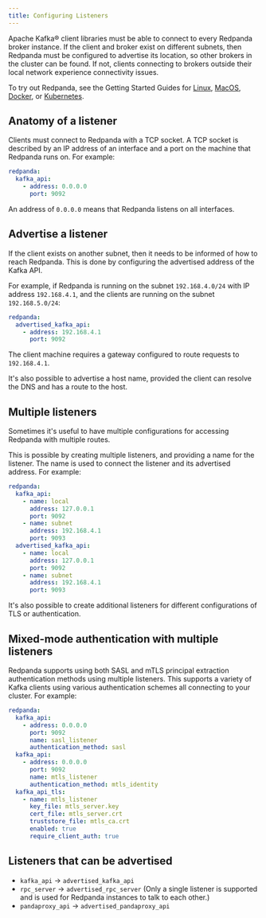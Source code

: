 ```yaml
---
title: Configuring Listeners
---
```


<head>
    <meta name="title" content="Configuring listeners | Redpanda Docs"/>
    <meta name="description" content="Steps to configure listeners."/>
</head>

Apache Kafka® client libraries must be able to connect to every Redpanda broker
instance. If the client and broker exist on different subnets, then Redpanda
must be configured to advertise its location, so other brokers in
the cluster can be found. If not, clients connecting to brokers outside
their local network experience connectivity issues.

To try out Redpanda, see the Getting Started Guides for
[Linux](/docs/quickstart/quick-start-linux), [MacOS](/docs/quickstart/quick-start-macos),
[Docker](/docs/quickstart/quick-start-docker), or [Kubernetes](/docs/quickstart/kubernetes-qs-cloud).

## Anatomy of a listener

Clients must connect to Redpanda with a TCP socket. A TCP socket is described by an IP address of an interface and a port on the machine that Redpanda runs on. For example:

```yaml
redpanda:
  kafka_api:
    - address: 0.0.0.0
      port: 9092
```

An address of `0.0.0.0` means that Redpanda listens on all interfaces.

## Advertise a listener

If the client exists on another subnet, then it needs to be informed of how to reach Redpanda. This is done by configuring the advertised address of the Kafka API.

For example, if Redpanda is running on the subnet `192.168.4.0/24` with IP address `192.168.4.1`, and the clients are running on the subnet `192.168.5.0/24`:

```yaml
redpanda:
  advertised_kafka_api:
    - address: 192.168.4.1
      port: 9092
```

The client machine requires a gateway configured to route requests to `192.168.4.1`.

It's also possible to advertise a host name, provided the client can resolve the DNS and has a route to the host.

## Multiple listeners

Sometimes it's useful to have multiple configurations for accessing Redpanda with multiple routes.

This is possible by creating multiple listeners, and providing a name for the listener. The name is used to connect the listener and its advertised address. For example:

```yaml
redpanda:
  kafka_api:
    - name: local
      address: 127.0.0.1
      port: 9092
    - name: subnet
      address: 192.168.4.1
      port: 9093
  advertised_kafka_api:
    - name: local
      address: 127.0.0.1
      port: 9092
    - name: subnet
      address: 192.168.4.1
      port: 9093
```

It's also possible to create additional listeners for different configurations of TLS or authentication.

## Mixed-mode authentication with multiple listeners

Redpanda supports using both SASL and mTLS principal extraction authentication methods using multiple listeners. This supports a variety of Kafka clients using various authentication schemes all connecting to your cluster. For example:

```yaml
redpanda:
  kafka_api:
    - address: 0.0.0.0
      port: 9092
      name: sasl_listener
      authentication_method: sasl
  kafka_api:
    - address: 0.0.0.0
      port: 9092
      name: mtls_listener
      authentication_method: mtls_identity
  kafka_api_tls:
    - name: mtls_listener
      key_file: mtls_server.key
      cert_file: mtls_server.crt
      truststore_file: mtls_ca.crt
      enabled: true
      require_client_auth: true
```

## Listeners that can be advertised

* `kafka_api` -> `advertised_kafka_api`
* `rpc_server` -> `advertised_rpc_server` (Only a single listener is supported and is used for Redpanda instances to talk to each other.)
* `pandaproxy_api` -> `advertised_pandaproxy_api`